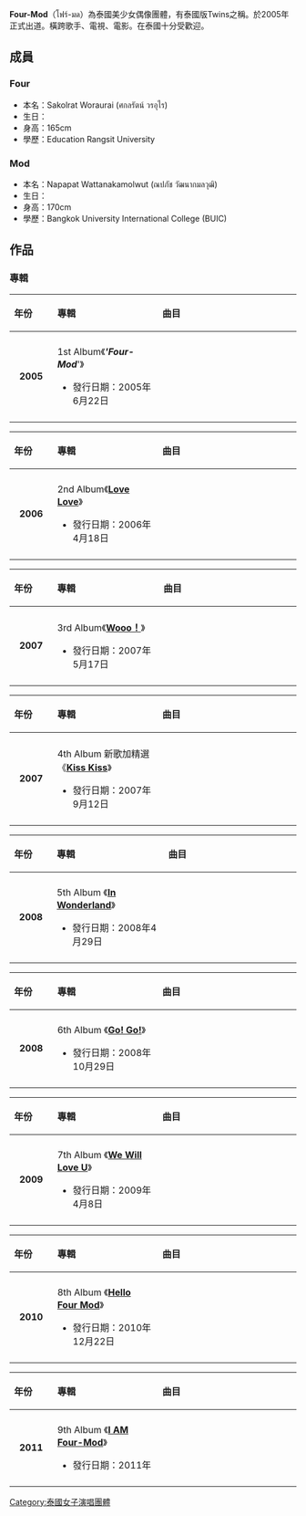 {{Orphan|time=2016-12-17T09:53:19+00:00}}
{{Unreferenced|time=2022-04-03T11:05:14+00:00}}
{{NotChineseTitle|time=2019-01-19}}
{{Infobox musical artist
|name= Four-Mod
|image          = Four-mod seventeen mag.jpg
|caption     = Four-Mod at the 6th Anniversary of seventeen Magazine Concert
|background      = group_or_band
|音樂類型           = [[流行音樂|流行音樂]]
|活躍年代    = 2005至今
|唱片公司           = [[Kamikaze_(record_label)|Kamikaze]] <br> [[RS_Promotion|RS Promotion]]
|associated_acts =
|current_members =  [[Four|Four]]  、[[Mod|Mod]]|past_members    =
}}

'''Four-Mod'''（โฟร์-มด）為泰國美少女偶像團體，有泰國版Twins之稱。於2005年正式出道。橫跨歌手、電視、電影。在泰國十分受歡迎。

==成員==

=== Four ===
*本名：Sakolrat Woraurai (ศกลรัตน์ วรอุไร)
*生日：{{birth_date_and_age|1986|10|29}}
*身高：165cm
*學歷：Education Rangsit University

=== Mod ===
*本名：Napapat Wattanakamolwut (ณปภัช วัฒนากมลวุฒิ)
*生日：{{birth_date_and_age|1991|04|12}}
*身高：170cm
*學歷：Bangkok University International College (BUIC)

==作品==

=== 專輯===

{| class="wikitable"
!align="left" width="75px"| 年份
!align="left" width="250px"| 專輯
!align="left" width="400px"| 曲目
|-
|- bgcolor="#F0F8FF"
|align="center"| '''2005'''
|align="left"| 1st Album《''''''Four-Mod''''''》
* 發行日期：2005年6月22日
|align="left" style="font-size: 95%;"|

{{hidden|曲目|
# Hai jai pen ter 你就是呼吸
# Bip nam ta 哭泣
# Tam ha khon tam chai  隨心所欲
# Ta kra Sip 曬乾的觸碰
# Puen mai 新朋友
# Rup dao bon phuen sai  星星上的沙
# Yim ok 
# Poo tong song sai 
# Wun pised
# Plien pen ruk dai mai Enhanced
# Hai jai pen ter Special
# Puen Mai Special }}
|-
|}

{| class="wikitable"
!align="left" width="75px"| 年份
!align="left" width="250px"| 專輯
!align="left" width="400px"| 曲目
|-
|- bgcolor="#F0F8FF"
|align="center"| '''2006'''
|align="left"| 2nd Album《'''[[Love_Love|Love Love]]'''》
* 發行日期：2006年4月18日
|align="left" style="font-size: 95%;"|

{{hidden|曲目|
# Love Love
# Plian kan mai 變了嗎
# Dek woon wai 寶貝是誰大驚小怪
# San 動搖
# Bok la nai chai 心裡說再見 
# Sa luem sa lue 滿意的答覆 
# Tham chai hai phuean thoe 接受你作我的朋友 
# Toem kham nai chong wang 填補空白 
# Love love [Backing track]}}
|-
|}

{| class="wikitable"
!align="left" width="75px"| 年份
!align="left" width="250px"| 專輯
!align="left" width="400px"| 曲目
|-
|- bgcolor="#F0F8FF"
|align="center"| '''2007'''
|align="left"| 3rd Album《'''[[Wooo！|Wooo！]]'''》
* 發行日期：2007年5月17日
|align="left" style="font-size: 95%;"|

{{hidden|曲目|
# Dek mee pun har เด็กมีปัญหา 問題小孩
# Mai chep mai tham ไม่เจ็บ ไม่ถาม 沒有傷痕沒有問候
# Tummm .... ตู้มมม 車廂
# Phu chai chai yen ผู้ชายใจเย็น 沉著的男生
# Wasabi วาซาบิ 滲透 
# Khat Chat ขัดใจ 把心擦亮 
# Tham chai hai phuean thoe 接受你作我的朋友 
# Toem kham nai chong wang 填補空白 
# Love love [Backing track]}}
|-
|}

{| class="wikitable"
!align="left" width="75px"| 年份
!align="left" width="250px"| 專輯
!align="left" width="400px"| 曲目
|-
|- bgcolor="#F0F8FF"
|align="center"| '''2007'''
|align="left"| 4th Album 新歌加精選《'''[[Kiss_Kiss|Kiss Kiss]]'''》
* 發行日期：2007年9月12日
|align="left" style="font-size: 95%;"|

{{hidden|曲目|
# Dek mi pan ha เด็กมีปัญหา
# Love love เลิฟ เลิฟ  
# Hai jai pen ter หายใจเป็นเธอ
# Mai chep mai tham ไม่เจ็บ ไม่ถาม
# Plian kan mai เปลี่ยนกันไหม 
# Bip nam ta บีบน้ำตา  
# Dek wun wai เด็กวุ่นวาย 寶貝是誰大驚小怪  
# Yim Ok ยิ้มออก  
# San สั่น  
# Sa-luem-sa-lue สะลึมสะลือ  
# Tham chai hai pen phuean thoe ทำใจให้เป็นเพื่อนเธอ
# Ta Kra Sip ตากระซิบ  
# Toem kham mai chong wang เติมคำในช่องว่าง  
# Bok la nai chai บอกลาในใจ
# Rup dao bon phuen sai รูปดาวบนพื้นทราย }}
|-
|}

{| class="wikitable"
!align="left" width="75px"| 年份
!align="left" width="250px"| 專輯
!align="left" width="400px"| 曲目
|-
|- bgcolor="#F0F8FF"
|align="center"| '''2008'''
|align="left"| 5th Album 《'''[[In_Wonderland|In Wonderland]]'''》
* 發行日期：2008年4月29日
|align="left" style="font-size: 95%;"|

{{hidden|曲目|
# Lalai ละลาย 融化 
# Pen fan kun mai เป็นแฟนกันไหม 我們是情侶嗎？
# Jeb mung arai mung เจ็บมั่งอะไรมั่ง 痛了？痛什麼？ 
# Jeeb nuk...diew ruk luey จีบนัก... 追到相愛...
# Krai ting krai korn ใครทิ้งใครก่อน 誰先甩誰的？}}
|-
|}

{| class="wikitable"
!align="left" width="75px"| 年份
!align="left" width="250px"| 專輯
!align="left" width="400px"| 曲目
|-
|- bgcolor="#F0F8FF"
|align="center"| '''2008'''
|align="left"| 6th Album 《'''[[Go!_Go!|Go! Go!]]'''》
* 發行日期：2008年10月29日
|align="left" style="font-size: 95%;"|

{{hidden|曲目|
# Doo mai ดูมั้ย 
# Yah pood luey อย่าพูดเลย 
# Gleng jai : เกรงใจ 
# Som-mut : สมมุติ 
# Chub Chub Chub ชั๊บ ชั๊บ ชั๊บ 
# Sha La La La La (Feat. Mr. Z) 
# Khon nisai sei คนนิสัยเสีย 
# Ar ar aiy อ๊ะ อ๊ะ อาย 
# Jeeb chun tee จีบฉันที
# Medley - Hai jai pen ter หายใจเป็นเธอ 
# Medley - Love Love
# Medley - Dek mee punha เด็กมีปัญหา 
# Medley - La lai : ละลาย}}
|-
|}

{| class="wikitable"
!align="left" width="75px"| 年份
!align="left" width="250px"| 專輯
!align="left" width="400px"| 曲目
|-
|- bgcolor="#F0F8FF"
|align="center"| '''2009'''
|align="left"| 7th Album 《'''[[We_Will_Love_U|We Will Love U]]'''》
* 發行日期：2009年4月8日
|align="left" style="font-size: 95%;"|

{{hidden|曲目|
# We Will Love U 
# Ruk dai ruk pai leaw รักได้รักไปแล้ว
# Tord sapan ทอดสะพาน
# Yah aow jai kao ma sai jai rao อย่าเอาใจเขามาใส่ใจเรา
# Kae kid tueng kor dai แค่คิดถึงก็ได้
# Fan mai mee...koi ma jeeb แฟนไม่มี...ค่อยมาจีบ
# Khon kid noi คนคิดน้อย
# Tis-sa-dee morn karng ทฤษฎีหมอนข้าง
# Wa ngai na ว่าไงนะ
# Broken Heart}}
|-
|}

{| class="wikitable"
!align="left" width="75px"| 年份
!align="left" width="250px"| 專輯
!align="left" width="400px"| 曲目
|-
|- bgcolor="#F0F8FF"
|align="center"| '''2010'''
|align="left"| 8th Album 《'''[[Hello_Four_Mod|Hello Four Mod]]'''》
* 發行日期：2010年12月22日
|align="left" style="font-size: 95%;"|

{{hidden|曲目|
# Love Villa  
# Jeb pror kao ngao pror ter เจ็บเพราะเขาเหงาเพราะเธอ
# Khon kee ngao muk jao choo คนขี้เหงามักเจ้าชู้
# Kaeng kub narm ta แข่งกับน้ำตา
# Jai mai yen barng pen mai ใจไม่เย็นบ้างเป็นมั๊ย }}
|-
|}

{| class="wikitable"
!align="left" width="75px"| 年份
!align="left" width="250px"| 專輯
!align="left" width="400px"| 曲目
|-
|- bgcolor="#F0F8FF"
|align="center"| '''2011'''
|align="left"| 9th Album 《'''[[I_AM_Four-Mod|I AM Four-Mod]]'''》
* 發行日期：2011年
|align="left" style="font-size: 95%;"|

{{hidden|曲目|
#  }}
|-
|}

[[Category:泰國女子演唱團體|Category:泰國女子演唱團體]]